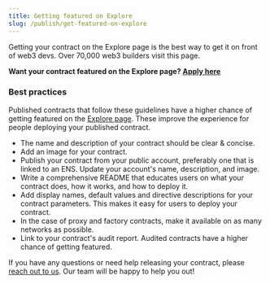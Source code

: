 ```yaml
---
title: Getting featured on Explore
slug: /publish/get-featured-on-explore
---
```


Getting your contract on the Explore page is the best way to get it on front of web3 devs. Over 70,000 web3 builders visit this page.

**Want your contract featured on the Explore page? [Apply here](https://form.typeform.com/to/FAwehBFl)**

### Best practices

Published contracts that follow these guidelines have a higher chance of getting featured on the <a href="https://thirdweb.com/explore">Explore page</a>. These improve the experience for people deploying your published contract.

- The name and description of your contract should be clear & concise.
- Add an image for your contract.
- Publish your contract from your public account, preferably one that is linked to an ENS. Update your account's name, description, and image.
- Write a comprehensive README that educates users on what your contract does, how it works, and how to deploy it.
- Add display names, default values and directive descriptions for your contract parameters. This makes it easy for users to deploy your contract.
- In the case of proxy and factory contracts, make it available on as many networks as possible.
- Link to your contract's audit report. Audited contracts have a higher chance of getting featured.

If you have any questions or need help releasing your contract, please [reach out to us](https://support.thirdweb.com/how-to-reach-us/gY4SUcfwkzcy5XjnWZvYiE). Our team will be happy to help you out!
